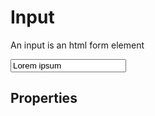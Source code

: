 

<Meta title="Input" component={Input} />

# Input
An input is an html form element

<Preview>
  <Story name="Example">
    <ThemeProvider theme={theme}>
      <Input name="example" 
        id="example"
        label="Label" 
        type="text"
        value="Lorem ipsum"
        onChange={action('value changed')}
        />
      </ThemeProvider>
  </Story>
</Preview>

## Properties
<Props of={Input} />
